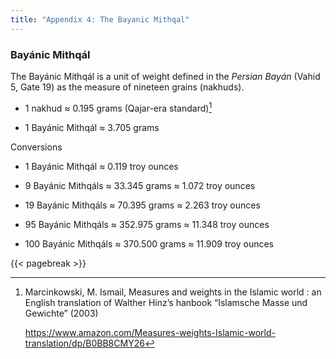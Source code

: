 ```yaml
---
title: "Appendix 4: The Bayanic Mithqal"
---
```


### Bayánic Mithqál

The Bayánic Mithqál is a unit of weight defined in the *Persian Bayán* (Vahid 5, Gate 19) as the measure of nineteen grains (nakhuds).

-   1 nakhud ≈ 0.195 grams (Qajar-era standard)[^appendix-4-1]

-   1 Bayánic Mithqál ≈ 3.705 grams

[^appendix-4-1]: Marcinkowski, M. Ismail, Measures and weights in the Islamic world : an English translation of Walther Hinz's hanbook "Islamsche Masse und Gewichte" (2003)

    <https://www.amazon.com/Measures-weights-Islamic-world-translation/dp/B0BB8CMY26>

Conversions

-   1 Bayánic Mithqál ≈ 0.119 troy ounces

-   9 Bayánic Mithqáls ≈ 33.345 grams ≈ 1.072 troy ounces

-   19 Bayánic Mithqáls ≈ 70.395 grams ≈ 2.263 troy ounces

-   95 Bayánic Mithqáls ≈ 352.975 grams ≈ 11.348 troy ounces

-   100 Bayánic Mithqáls ≈ 370.500 grams ≈ 11.909 troy ounces

{{< pagebreak >}}
